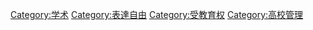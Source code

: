 [[Category:学术|Category:学术]]
[[Category:表達自由|Category:表達自由]]
[[Category:受教育权|Category:受教育权]]
[[Category:高校管理|Category:高校管理]]
